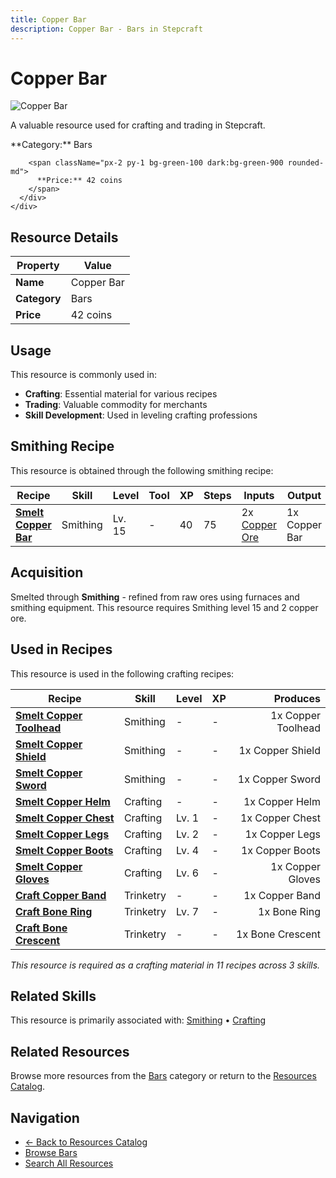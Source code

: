 ```yaml
---
title: Copper Bar
description: Copper Bar - Bars in Stepcraft
---
```


# Copper Bar

<div className="flex items-start gap-6 mb-8">
  <div className="flex-shrink-0">
    <img src="/assets/resources/smithing/copper_bar.png" alt="Copper Bar" className="w-24 h-24 border rounded-lg" />
  </div>
  <div className="flex-1">
    <div className="space-y-2">
      <p className="text-lg text-muted-foreground">A valuable resource used for crafting and trading in Stepcraft.</p>
      <div className="flex flex-wrap gap-4 text-sm">
        <span className="px-2 py-1 bg-blue-100 dark:bg-blue-900 rounded-md">
          **Category:** Bars
        </span>

        <span className="px-2 py-1 bg-green-100 dark:bg-green-900 rounded-md">
          **Price:** 42 coins
        </span>
      </div>
    </div>
  </div>
</div>

## Resource Details

| Property | Value |
|----------|-------|
| **Name** | Copper Bar |
| **Category** | Bars |
| **Price** | 42 coins |


## Usage

This resource is commonly used in:

- **Crafting**: Essential material for various recipes
- **Trading**: Valuable commodity for merchants
- **Skill Development**: Used in leveling crafting professions



## Smithing Recipe

This resource is obtained through the following smithing recipe:

| Recipe | Skill | Level | Tool | XP | Steps | Inputs | Output |
|--------|-------|-------|------|----|-------|--------|--------|
| **[Smelt Copper Bar](/docs/skills/individual/smithing#copper_bar)** | Smithing | Lv. 15 | - | 40 | 75 | 2x [Copper Ore](/docs/resources/individual/copper_ore) | 1x Copper Bar |





## Acquisition

Smelted through **Smithing** - refined from raw ores using furnaces and smithing equipment. This resource requires Smithing level 15 and 2 copper ore.


## Used in Recipes

This resource is used in the following crafting recipes:

| Recipe | Skill | Level | XP | Produces |
|--------|-------|-------|----|---------:|
| **[Smelt Copper Toolhead](/docs/resources/individual/copper_toolhead)** | Smithing | - | - | 1x Copper Toolhead |
| **[Smelt Copper Shield](/docs/items/individual/copper_shield)** | Smithing | - | - | 1x Copper Shield |
| **[Smelt Copper Sword](/docs/items/individual/copper_sword)** | Smithing | - | - | 1x Copper Sword |
| **[Smelt Copper Helm](/docs/items/individual/copper_helm)** | Crafting | - | - | 1x Copper Helm |
| **[Smelt Copper Chest](/docs/items/individual/copper_chest)** | Crafting | Lv. 1 | - | 1x Copper Chest |
| **[Smelt Copper Legs](/docs/items/individual/copper_legs)** | Crafting | Lv. 2 | - | 1x Copper Legs |
| **[Smelt Copper Boots](/docs/items/individual/copper_boots)** | Crafting | Lv. 4 | - | 1x Copper Boots |
| **[Smelt Copper Gloves](/docs/items/individual/copper_gloves)** | Crafting | Lv. 6 | - | 1x Copper Gloves |
| **[Craft Copper Band](/docs/items/individual/copper_band)** | Trinketry | - | - | 1x Copper Band |
| **[Craft Bone Ring](/docs/items/individual/bone_ring)** | Trinketry | Lv. 7 | - | 1x Bone Ring |
| **[Craft Bone Crescent](/docs/resources/individual/bone_crescent)** | Trinketry | - | - | 1x Bone Crescent |

*This resource is required as a crafting material in 11 recipes across 3 skills.*


## Related Skills

This resource is primarily associated with: [Smithing](/docs/skills/individual/smithing) • [Crafting](/docs/skills/individual/crafting)

## Related Resources

Browse more resources from the [Bars](/docs/resources#bars) category or return to the [Resources Catalog](/docs/resources).

## Navigation

- [← Back to Resources Catalog](/docs/resources)
- [Browse Bars](/docs/resources#bars)
- [Search All Resources](/search)
